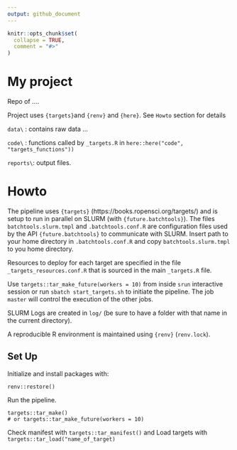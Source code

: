 ```yaml
---
output: github_document
---
```


<!-- README.md is generated from README.Rmd. Please edit that file -->

```r
knitr::opts_chunk$set(
  collapse = TRUE,
  comment = "#>"
)
```

# My project

<!-- badges: start -->
<!-- badges: end -->

Repo of ....


Project uses `{targets}`and `{renv}` and `{here}`. See `Howto` section for details

`data\` : contains raw data ...

`code\` : functions called by `_targets.R` in `here::here("code", "targets_functions"))`

`reports\`: output files.

# Howto 

The pipeline uses `{targets}` (https://books.ropensci.org/targets/) and is setup to run in parallel on SLURM (with `{future.batchtools}`).
The files `batchtools.slurm.tmpl` and `.batchtools.conf.R` are configuration files used by the API `{future.batchtools}`  to communicate with SLURM. Insert path to your home directory in `.batchtools.conf.R` and copy `batchtools.slurm.tmpl`
to you home directory.

Resources to deploy for each target are specified in the file `_targets_resources.conf.R` that is sourced in the 
main `_targets.R` file.

Use `targets::tar_make_future(workers = 10)` from inside `srun` interactive session or run `sbatch start_targets.sh` to initiate the pipeline. The job `master` will control the execution of the other jobs. 

SLURM Logs are created in `log/` (be sure to have a folder with that name in the current directory).

A reproducible R environment is maintained using `{renv}` (`renv.lock`).


## Set Up

Initialize and install packages with:

```
renv::restore()
```

Run the pipeline.

```
targets::tar_make()
# or targets::tar_make_future(workers = 10)
```

Check manifest with `targets::tar_manifest()` and Load targets with `targets::tar_load("name_of_target)`


